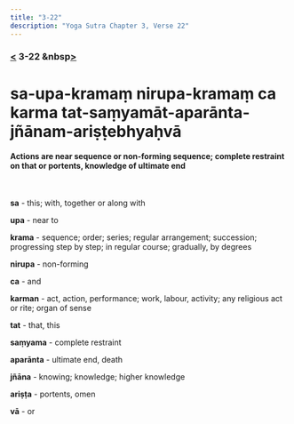 ```yaml
---
title: "3-22"
description: "Yoga Sutra Chapter 3, Verse 22"
---
```


### [<](/Chapter-3/3-21) 3-22 &nbsp[>](/Chapter-3/3-23/)

# sa-upa-kramaṃ nirupa-kramaṃ ca karma tat-saṃyamāt-aparānta-jñānam-ariṣṭebhyaḥvā

#### Actions are near sequence or non-forming sequence; complete restraint on that or portents, knowledge of ultimate end

<br />

**sa** - this; with, together or along with

**upa** - near to

**krama** - sequence; order; series; regular arrangement; succession; progressing step by step; in regular course; gradually, by degrees

**nirupa** - non-forming

**ca** - and

**karman** - act, action, performance; work, labour, activity; any religious act or rite; organ of sense

**tat** - that, this

**saṃyama** - complete restraint

**aparānta** - ultimate end, death

**jñāna** - knowing; knowledge; higher knowledge

**ariṣṭa** - portents, omen

**vā** - or

<br />
